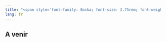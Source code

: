 ```yaml
---
title: "<span style='font-family: Boska; font-size: 2.75rem; font-weight: 800;'>Formation Graphiques SSR</span>"
lang: fr
---
```


## A venir
